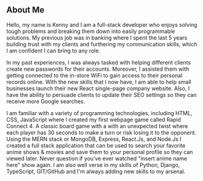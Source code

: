 ## About Me


Hello, my name is Kenny and I am a full-stack developer who enjoys solving tough problems and breaking them down into easily programmable solutions. My previous job was in banking where I spent the last 5 years building trust with my clients and furthering my communication skills, which I am confident I can bring to any role.

 In my past experiences, I was always tasked with helping different clients create new passwords for their accounts. Moreover, I assisted them with getting connected to the in-store WiFi to gain access to their personal records online. With the new skills that I now have, I am able to help small businesses launch their new React single-page company website. Also, I have the ability to persuade clients to update their SEO settings so they can receive more Google searches.

I am familiar with a variety of programming technologies, including HTML, CSS, JavaScript where I created my first webpage game called Rapid Connect 4. A classic board game with a with an unexpected twist where each player has 30 seconds to make a turn or risk losing it to the opponent. Using the MERN stack or MongoDB, Express, React.Js, and Node.Js I created a full stack application that can be used to search your favorite anime shows & movies and save them to your personal profile so they can viewed later.  Never question if you've ever watched "insert anime name here" show again. I am also well verse in my skills of Python, Django, TypeScript, GIT/GitHub and I'm always adding new skills to my arsenal.